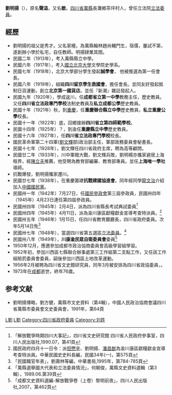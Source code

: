 '''劉明揚'''（{{bd|1898年||1973年||catIdx=劉}}），原名'''聲溢'''，又名'''敵'''，[[四川省|四川省]][[萬縣|萬縣]]長灘鄉茶坪村人，曾任立法院[[第1屆中華民國立法委員|立法委員]]。

== 經歷 ==
*劉明揚的祖父是秀才。父名家檣，為萬縣翰林趙尚輔門生，宿儒，屢試不第，遂創辦小學於私宅，自任教師。明揚肄業其間。
*民國二年（1913年），考入萬縣縣立中學。
*民國六年（1917年），考入[[國立北京大學|國立北京大學]]文學院史學系。
*民國七年（1918年），北京大學部分學生發起'''誠學會'''， 他被推選為第一任會長。
*民國八年（1919年），組織'''四川留京學生救國會'''，擔任會長。並同友好發起抵制日貨運動，創立'''北京第一國貨店'''。並任『新潮』雜誌發起人。
*民國九年（1920年），學成返川，任'''成都省立第一中學'''教務主任，歷史教員。又任'''四川省立法政專門學校'''法制史教員及'''私立成都公學'''歷史教員。
*民國十年（1921年）秋，到[[重慶|重慶]]，任'''重慶聯合縣立中學'''歷史教員，'''私立重慶公學'''校長。
*民國十一年（1922年）底，回鄉接辦'''四川省立第四師範學校'''。
*民國十四年（1925年）？，到渝任'''重慶縣立中學'''歷史教員。
*民國十六年（1927年），任'''四川省立法政專門學校'''校長。
*國民革命軍第二十四軍([[劉文輝|劉文輝]]部)政治部主任，軍部政務委員會秘書長。
*民國十七年（1928年），劉文輝任四川省政府主席，聘為高等顧問。
*民國廿二年（1933年），川中軍閥大戰，劉文輝兵敗，劉明楊亦攜家避居上海租界，經[[陳立夫|陳立夫]]推薦，他受聘為教育部編審、教育部專員。並任'''上海唯一學社'''導師。
*抗戰爆發，劉明揚攜家遷川。
*民國廿七年（1938年），在重慶籌建'''抗戰建國協進會'''。同年經同學[[龍文治|龍文治]]介紹加入[[中國國民黨|中國國民黨]]。
*民國卅一年（1942年）7月27日，任[[國民參政會|國民參政會]]第三屆參政員，民國卅四年（1945年）4月23日連任第四屆參政員。
*民國卅四年（1945年）2月4日，派為四川省縣長考試典試委員<ref>「解放戰爭時期四川大事記」，四川省文史研究館 四川省人民政府參事室，四川人民出版社,1990.07，第41頁</ref>  
*民國卅四年（1945年）4月11日，派為渝川康區獻糧獻金宣導考查特派員。<ref>國民政府四月十一日令：派[[但懋辛|但懋辛]]、劉明揚、[[潘昌猷|潘昌猷]]為渝川康區獻糧獻金宣導考查特派員。中華民國史史料長編，民國34年(一)，第575頁</ref>  
*民國卅五年（1946年）1月15日，任四川省教育廳廳長，四川省政府委員。次年5月14日免<ref>「民國職官年表」，劉壽林等編，中華書局,1995年，第784-785頁</ref>
*民國卅七年（1948年），當選四川省第五選區[[第1屆中華民國立法委員|立法委員]]。<ref>「萬縣選舉國大代表和立法委員情況」，何朝俊，萬縣文史資料選輯（第3輯），1989.06.第39頁</ref>
*民國卅八年（1949年），'''川康渝民眾自衛委員會'''委員<ref>「成都文史資料選編-解放戰爭卷（上卷）黎明前夜」，四川人民出版社,2007，第462頁</ref>
*1950年12月，應邀參加成都市政治協商委員會高級學習組學習。
*1952年初，參加川西區七縣聯合辦事處第三工作組第二支點工作，又任該工作組賠罰委員會委員，嗣後參加川西區土地改革運動。
*1956年2月被聘為四川省文史館研究員，同年3月被安排為四川省政協委員，。
*1973年在[[成都|成都]]逝世，終年76歲。

== 参考文献 ==
*劉明揚傳略，劉方健，萬縣市文史資料（第4輯），中國人民政治協商會議四川省萬縣市委員會文史委員會，1991年，第64頁
<div class="references-small">
<references />
</div>
{{中華民國第三屆國民參政會參政員}}
{{中華民國第四屆國民參政會參政員}}
{{中華民國第一屆立法委員}}
{{第1屆中華民國立法委員四川省名單}}
[[Category:第一屆立法院正選立法委員|L劉]]
[[Category:國立北京大學校友|L劉]]
[[Category:四川省政府委員|Category:四川省政府委員]]
[[Category:刘姓|Category:刘姓]]